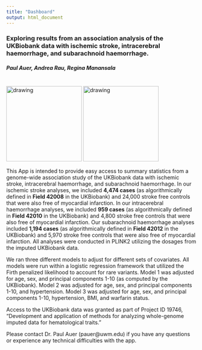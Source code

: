```yaml
---
title: "Dashboard"
output: html_document
---
```


<!-- ```{r setup, include=FALSE}
knitr::opts_chunk$set(echo = TRUE)
``` -->
### Exploring results from an association analysis of the UKBiobank data with ischemic stroke, intracerebral haemorrhage, and subarachnoid haemorrhage.  
##### Paul Auer, Andrea Rau, Regina Manansala  

<br>
<img src="UWMZSPH.png" alt="drawing" width="200px"/>
<img src="UKBB.png" alt="drawing" width="200px"/>
</br>
<!-- ![](UWMZSPH.png) ![](UKBB.png) --> 

<!--```{r, echo=FALSE, out.width='25%', fig.align='center',fig.show='hold'}
knitr::include_graphics(c('UWMZSPH.png','UKBB.png'))
``` -->

This App is intended to provide easy access to summary statistics from a genome-wide association study of the UKBiobank data with ischemic stroke, intracerebral haemorrhage, and subarachnoid haemorrhage. In our ischemic stroke analyses, we included <b>4,474 cases</b> (as algorithmically defined in <b>Field 42008</b> in the UKBiobank) and 24,000 stroke free controls that were also free of myocardial infarction. In our intracerebral haemorrhage analyses, we included <b>959 cases</b> (as algorithmically defined in <b>Field 42010</b> in the UKBiobank) and 4,800 stroke free controls that were also free of myocardial infarction. Our subarachnoid haemorrhage analyses included <b>1,194 cases</b> (as algorithmically defined in <b>Field 42012</b> in the UKBiobank) and 5,970 stroke free controls that were also free of myocardial infarction. All analyses were conducted in PLINK2 utilizing the dosages from the imputed UKBiobank data.

<!--  4,474 ischemic stroke cases | DO FOR HEM STROKES  & FIX LINKS -->

We ran three different models to adjust for different sets of covariates. All models were run within a logistic regression framework that utilized the Firth penalized likelihood to account for rare variants. Model 1 was adjusted for age, sex, and principal components 1-10 (as computed by the UKBiobank). Model 2 was adjusted for age, sex, and principal components 1-10, and hypertension. Model 3 was adjusted for age, sex, and principal components 1-10, hypertension, BMI, and warfarin status. 

Access to the UKBiobank data was granted as part of Project ID 19746, “Development and application of methods for analyzing whole-genome imputed data for hematological traits.”

Please contact Dr. Paul Auer (pauer@uwm.edu) if you have any questions or experience any technical difficulties with the app. 



<br></br>
